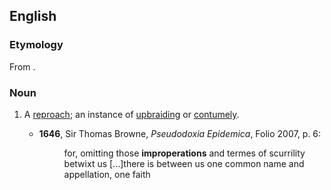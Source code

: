 ==English==

===Etymology===
From {{etyl|la|en}} {{m|la|improperare}}.

===Noun===
{{en-noun}}

# {{lb|en|obsolete}} A [[reproach]]; an instance of [[upbraiding]] or [[contumely]].
#* '''1646''', Sir Thomas Browne, ''Pseudodoxia Epidemica'', Folio 2007, p. 6:
#*: for, omitting those '''improperations''' and termes of scurrility betwixt us [...]there is between us one common name and appellation, one faith